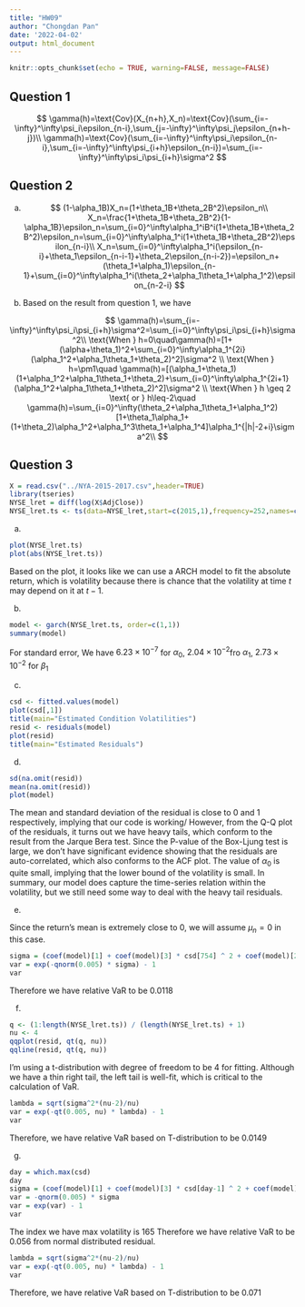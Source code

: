 ```yaml
---
title: "HW09"
author: "Chongdan Pan"
date: '2022-04-02'
output: html_document
---
```


```r
knitr::opts_chunk$set(echo = TRUE, warning=FALSE, message=FALSE)
```

## Question 1

$$
\gamma(h)=\text{Cov}(X_{n+h},X_n)=\text{Cov}(\sum_{i=-\infty}^\infty\psi_i\epsilon_{n-i},\sum_{j=-\infty}^\infty\psi_j\epsilon_{n+h-j})\\
\gamma(h)=\text{Cov}(\sum_{i=-\infty}^\infty\psi_i\epsilon_{n-i},\sum_{i=-\infty}^\infty\psi_{i+h}\epsilon_{n-i})=\sum_{i=-\infty}^\infty\psi_i\psi_{i+h}\sigma^2
$$

## Question 2

(a)
$$
(1-\alpha_1B)X_n=(1+\theta_1B+\theta_2B^2)\epsilon_n\\
X_n=\frac{1+\theta_1B+\theta_2B^2}{1-\alpha_1B}\epsilon_n=\sum_{i=0}^\infty\alpha_1^iB^i(1+\theta_1B+\theta_2B^2)\epsilon_n=\sum_{i=0}^\infty\alpha_1^i(1+\theta_1B+\theta_2B^2)\epsilon_{n-i}\\
X_n=\sum_{i=0}^\infty\alpha_1^i(\epsilon_{n-i}+\theta_1\epsilon_{n-i-1}+\theta_2\epsilon_{n-i-2})=\epsilon_n+(\theta_1+\alpha_1)\epsilon_{n-1}+\sum_{i=0}^\infty\alpha_1^i(\theta_2+\alpha_1\theta_1+\alpha_1^2)\epsilon_{n-2-i}
$$

(b)
Based on the result from question 1, we have

$$
\gamma(h)=\sum_{i=-\infty}^\infty\psi_i\psi_{i+h}\sigma^2=\sum_{i=0}^\infty\psi_i\psi_{i+h}\sigma^2\\
\text{When } h=0\quad\gamma(h)=[1+(\alpha+\theta_1)^2+\sum_{i=0}^\infty\alpha_1^{2i}(\alpha_1^2+\alpha_1\theta_1+\theta_2)^2]\sigma^2 \\
\text{When } h=\pm1\quad \gamma(h)=[(\alpha_1+\theta_1)(1+\alpha_1^2+\alpha_1\theta_1+\theta_2)+\sum_{i=0}^\infty\alpha_1^{2i+1}(\alpha_1^2+\alpha_1\theta_1+\theta_2)^2]\sigma^2 \\
\text{When } h \geq 2 \text{ or } h\leq-2\quad \gamma(h)=\sum_{i=0}^\infty(\theta_2+\alpha_1\theta_1+\alpha_1^2)[1+\theta_1\alpha_1+(1+\theta_2)\alpha_1^2+\alpha_1^3\theta_1+\alpha_1^4]\alpha_1^{|h|-2+i}\sigma^2\\
$$

## Question 3

```r
X = read.csv("../NYA-2015-2017.csv",header=TRUE)
library(tseries)
NYSE_lret = diff(log(X$AdjClose))
NYSE_lret.ts <- ts(data=NYSE_lret,start=c(2015,1),frequency=252,names=c('logret'))
```

(a)

```r
plot(NYSE_lret.ts)
plot(abs(NYSE_lret.ts))
```

Based on the plot,  it looks like we can use a ARCH model to fit the absolute return, which is volatility because there is chance that the volatility at time $t$ may depend on it at $t-1$.

(b)

```r
model <- garch(NYSE_lret.ts, order=c(1,1))
summary(model)
```

For standard error, We have $6.23\times10^{-7}$ for $\alpha_0$, $2.04\times10^{-2}$fro $\alpha_1$, $2.73\times10^{-2}$ for $\beta_1$

(c)

```r
csd <- fitted.values(model)
plot(csd[,1])
title(main="Estimated Condition Volatilities")
resid <- residuals(model)
plot(resid)
title(main="Estimated Residuals")
```

(d)

```r
sd(na.omit(resid))
mean(na.omit(resid))
plot(model)
```

The mean and standard deviation of the residual is close to 0 and 1 respectively, implying that our code is working/ However, from the Q-Q plot of the residuals, it turns out we have heavy tails, which conform to the result from the Jarque Bera test. Since the P-value of the Box-Ljung test is large, we don't have significant evidence showing that the residuals are auto-correlated, which also conforms to the ACF plot. The value of $\alpha_0$ is quite small, implying that the lower bound of the volatility is small. In summary, our model does capture the time-series relation within the volatility, but we still need some way to deal with the heavy tail residuals.


(e)

Since the return's mean is extremely close to 0, we will assume $\mu_n=0$ in this case.

```r
sigma = (coef(model)[1] + coef(model)[3] * csd[754] ^ 2 + coef(model)[2] * NYSE_lret.ts[754] ^ 2) ^ 0.5
var = exp(-qnorm(0.005) * sigma) - 1
var

```

Therefore we have relative VaR to be 0.0118

(f)

```r
q <- (1:length(NYSE_lret.ts)) / (length(NYSE_lret.ts) + 1)
nu <- 4
qqplot(resid, qt(q, nu))
qqline(resid, qt(q, nu))
```
I'm using a t-distribution with degree of freedom to be 4 for fitting. Although we have a thin right tail, the left tail is well-fit, which is critical to the calculation of VaR.

```r
lambda = sqrt(sigma^2*(nu-2)/nu)
var = exp(-qt(0.005, nu) * lambda) - 1
var
```

Therefore, we have relative VaR based on T-distribution to be 0.0149

(g)

```r
day = which.max(csd)
day
sigma = (coef(model)[1] + coef(model)[3] * csd[day-1] ^ 2 + coef(model)[2] * NYSE_lret.ts[day-1] ^ 2) ^ 0.5
var = -qnorm(0.005) * sigma
var = exp(var) - 1
var
```

The index we have max volatility is 165 Therefore we have relative VaR to be 0.056 from normal distributed residual.

```r
lambda = sqrt(sigma^2*(nu-2)/nu)
var = exp(-qt(0.005, nu) * lambda) - 1
var
```

Therefore, we have relative VaR based on T-distribution to be 0.071

